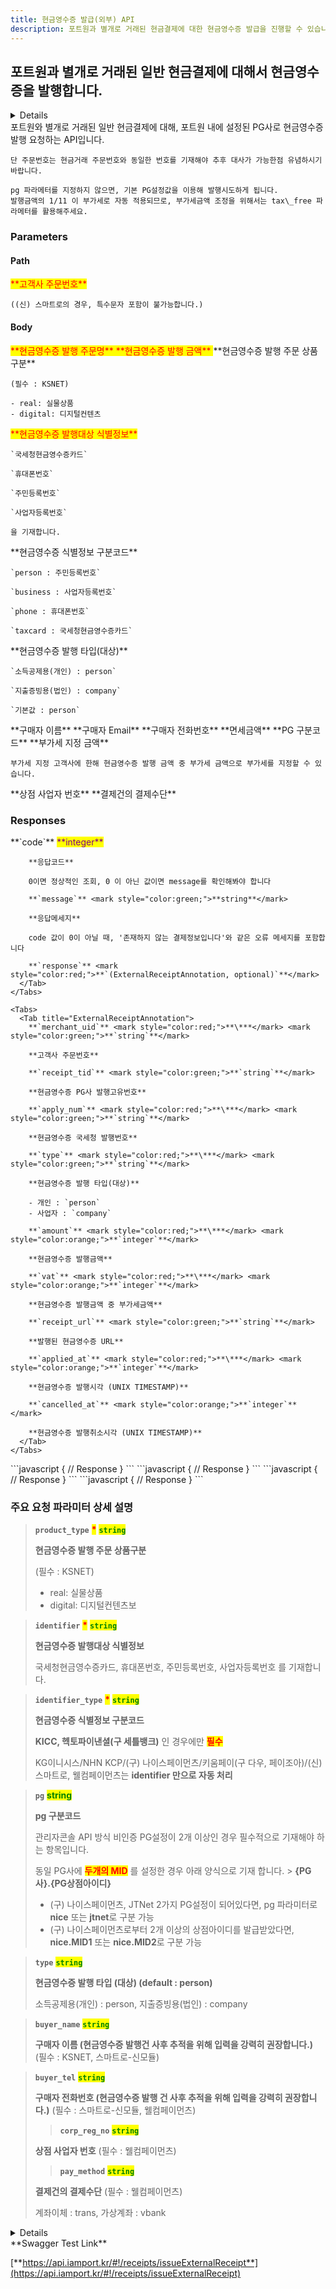 ```yaml
---
title: 현금영수증 발급(외부) API
description: 포트원과 별개로 거래된 현금결제에 대한 현금영수증 발급을 진행할 수 있습니다.
---
```



## 포트원과 별개로 거래된 일반 현금결제에 대해서 현금영수증을 발행합니다.

<Details>
  <p slot="summary"><strong>지원되는 PG사</strong> 확인하기</p>

  - **KG 이니시스**
  - **NHN KCP**
  - **헥토파이낸셜**
  - **나이스페이먼츠(구모듈/신모듈)**
  - **키움페이**
  - **이지페이(KICC)**
  - **스마트로(신모듈)**
  - **웰컴페이먼츠**
</Details>

<Swagger method="post" path="/receipts/external/{merchant_uid}" baseUrl="https://api.iamport.kr" summary="현금영수증 발급(외부) API">
  <SwaggerDescription>
    포트원와 별개로 거래된 일반 현금결제에 대해, 포트원 내에 설정된 PG사로 현금영수증 발행 요청하는 API입니다.

    단 주문번호는 현금거래 주문번호와 동일한 번호를 기재해야 추후 대사가 가능한점 유념하시기 바랍니다.

    pg 파라메터를 지정하지 않으면, 기본 PG설정값을 이용해 발행시도하게 됩니다.
    발행금액의 1/11 이 부가세로 자동 적용되므로, 부가세금액 조정을 위해서는 tax\_free 파라메터를 활용해주세요.
  </SwaggerDescription>

  ### Parameters

  #### Path

  <SwaggerParameter name="merchant_uid" type="String" required="true">
    <mark style="color:red;">
      **고객사 주문번호**
    </mark>

    ((신) 스마트로의 경우, 특수문자 포함이 불가능합니다.)
  </SwaggerParameter>

  #### Body

  <SwaggerParameter name="name" type="String" required="true">
    <mark style="color:red;">
      **현금영수증 발행 주문명**
    </mark>
  </SwaggerParameter>

  <SwaggerParameter name="amount" type="integer" required="true">
    <mark style="color:red;">
      **현금영수증 발행 금액**
    </mark>
  </SwaggerParameter>

  <SwaggerParameter name="product_type" type="String" required="false">
    **현금영수증 발행 주문 상품구분**

    (필수 : KSNET)

    - real: 실물상품
    - digital: 디지털컨텐츠
  </SwaggerParameter>

  <SwaggerParameter name="identifier" type="String" required="true">
    <mark style="color:red;">**현금영수증 발행대상 식별정보**</mark>

    `국세청현금영수증카드`

    `휴대폰번호`

    `주민등록번호`

    `사업자등록번호`

    을 기재합니다.
  </SwaggerParameter>

  <SwaggerParameter name="identifier_type" type="String" required="false">
    **현금영수증 식별정보 구분코드**

    `person : 주민등록번호`

    `business : 사업자등록번호`

    `phone : 휴대폰번호`

    `taxcard : 국세청현금영수증카드`
  </SwaggerParameter>

  <SwaggerParameter name="type" type="String" required="false">
    **현금영수증 발행 타입(대상)**

    `소득공제용(개인) : person`

    `지출증빙용(법인) : company`

    `기본값 : person`
  </SwaggerParameter>

  <SwaggerParameter name="buyer_name" type="String" required="false">
    **구매자 이름**
  </SwaggerParameter>

  <SwaggerParameter name="buyer_email" type="String" required="false">
    **구매자 Email**
  </SwaggerParameter>

  <SwaggerParameter name="buyer_tel" type="String" required="false">
    **구매자 전화번호**
  </SwaggerParameter>

  <SwaggerParameter name="tax_free" type="integer" required="false">
    **면세금액**
  </SwaggerParameter>

  <SwaggerParameter name="pg" type="String" required="false">
    **PG 구분코드**
  </SwaggerParameter>

  <SwaggerParameter name="vat" type="double" required="false">
    **부가세 지정 금액**

    부가세 지정 고객사에 한해 현금영수증 발행 금액 중 부가세 금액으로 부가세를 지정할 수 있습니다.
  </SwaggerParameter>

  <SwaggerParameter name="corp_reg_no" type="String">
    **상점 사업자 번호**
  </SwaggerParameter>

  <SwaggerParameter name="pay_method" type="String">
    **결제건의 결제수단**
  </SwaggerParameter>

  ### Responses

  <SwaggerResponse status="200: OK" description="성공">
    <Tabs>
      <Tab title="ExternalReceiptResponse">
        **`code`** <mark style="color:purple;">**integer**</mark>

        **응답코드**

        0이면 정상적인 조회, 0 이 아닌 값이면 message를 확인해봐야 합니다

        **`message`** <mark style="color:green;">**string**</mark>

        **응답메세지**

        code 값이 0이 아닐 때, '존재하지 않는 결제정보입니다'와 같은 오류 메세지를 포함합니다

        **`response`** <mark style="color:red;">**`(ExternalReceiptAnnotation, optional)`**</mark>
      </Tab>
    </Tabs>

    <Tabs>
      <Tab title="ExternalReceiptAnnotation">
        **`merchant_uid`** <mark style="color:red;">**\***</mark> <mark style="color:green;">**`string`**</mark>

        **고객사 주문번호**

        **`receipt_tid`** <mark style="color:green;">**`string`**</mark>

        **현금영수증 PG사 발행고유번호**

        **`apply_num`** <mark style="color:red;">**\***</mark> <mark style="color:green;">**`string`**</mark>

        **현금영수증 국세청 발행번호**

        **`type`** <mark style="color:red;">**\***</mark> <mark style="color:green;">**`string`**</mark>

        **현금영수증 발행 타입(대상)**

        - 개인 : `person`
        - 사업자 : `company`

        **`amount`** <mark style="color:red;">**\***</mark> <mark style="color:orange;">**`integer`**</mark>

        **현금영수증 발행금액**

        **`vat`** <mark style="color:red;">**\***</mark> <mark style="color:orange;">**`integer`**</mark>

        **현금영수증 발행금액 중 부가세금액**

        **`receipt_url`** <mark style="color:green;">**`string`**</mark>

        **발행된 현금영수증 URL**

        **`applied_at`** <mark style="color:red;">**\***</mark> <mark style="color:orange;">**`integer`**</mark>

        **현금영수증 발행시각 (UNIX TIMESTAMP)**

        **`cancelled_at`** <mark style="color:orange;">**`integer`**</mark>

        **현금영수증 발행취소시각 (UNIX TIMESTAMP)**
      </Tab>
    </Tabs>
  </SwaggerResponse>

  <SwaggerResponse status="400: Bad Request" description="필수 파라미터가 누락된 경우, 이미 현금영수증 발행된 merchant_uid 에 대해 요청한 경우">
    ```javascript
    {
      // Response
    }
    ```
  </SwaggerResponse>

  <SwaggerResponse status="401: Unauthorized" description="인증 Token이 전달되지 않았거나 유효하지 않은 경우">
    ```javascript
    {
      // Response
    }
    ```
  </SwaggerResponse>

  <SwaggerResponse status="500: Internal Server Error" description="현금영수증 발행에 실패한 경우">
    ```javascript
    {
      // Response
    }
    ```
  </SwaggerResponse>

  <SwaggerResponse status="501: Not Implemented" description="현재 포트원이 현금영수증 관련 지원하지 않는 PG사인 경우">
    ```javascript
    {
      // Response
    }
    ```
  </SwaggerResponse>
</Swagger>

### **주요 요청 파라미터 상세 설명**

> **`product_type`** <mark style="color:red;">**\***</mark> <mark style="color:green;">**`string`**</mark>
>
> **현금영수증 발행 주문 상품구분**
>
> (필수 : KSNET)
>
> - real: 실물상품
> - digital: 디지털컨텐츠보

> **`identifier`** <mark style="color:red;">**\***</mark> <mark style="color:green;">**`string`**</mark>
>
> **현금영수증 발행대상 식별정보**
>
> 국세청현금영수증카드, 휴대폰번호, 주민등록번호, 사업자등록번호 를 기재합니다.

> **`identifier_type`** <mark style="color:red;">**\***</mark> <mark style="color:green;">**`string`**</mark>
>
> **현금영수증 식별정보 구분코드**
>
> **KICC, 헥토파이낸셜(구 세틀뱅크)** 인 경우에만 <mark style="color:red;">**필수**</mark>
>
> KG이니시스/NHN KCP/(구) 나이스페이먼츠/키움페이(구 다우, 페이조아)/(신) 스마트로, 웰컴페이먼츠는 **identifier 만으로 자동 처리**

> **`pg`** <mark style="color:green;">**string**</mark>
>
> **pg 구분코드**
>
> 관리자콘솔 API 방식 비인증 PG설정이 2개 이상인 경우 필수적으로 기재해야 하는 항목입니다.
>
> 동일 PG사에 <mark style="color:red;">**두개의 MID**</mark> 를 설정한 경우 아래 양식으로 기재 합니다. >
> **\{PG사}.\{PG상점아이디}**
>
> - (구) 나이스페이먼츠, JTNet 2가지 PG설정이 되어있다면, pg 파라미터로 **nice** 또는 **jtnet**로 구분 가능
> - (구) 나이스페이먼츠로부터 2개 이상의 상점아이디를 발급받았다면, **nice.MID1** 또는 **nice.MID2**로 구분 가능

> **`type`** <mark style="color:green;">**`string`**</mark>
>
> **현금영수증 발행 타입 (대상) (default : person)**
>
> 소득공제용(개인) : person, 지출증빙용(법인) : company

> **`buyer_name`** <mark style="color:green;">**`string`**</mark>
>
> **구매자 이름 (현금영수증 발행건 사후 추적을 위해 입력을 강력히 권장합니다.)** (필수 : KSNET, 스마트로-신모듈)

> **`buyer_tel`** <mark style="color:green;">**`string`**</mark>
>
> **구매자 전화번호 (현금영수증 발행 건 사후 추적을 위해 입력을 강력히 권장합니다.)** (필수 : 스마트로-신모듈, 웰컴페이먼츠)
>
> > **`corp_reg_no`** <mark style="color:green;">**`string`**</mark>
>
> **상점 사업자 번호** (필수 : 웰컴페이먼츠)
>
> > **`pay_method`** <mark style="color:green;">**`string`**</mark>
>
> **결제건의 결제수단** (필수 : 웰컴페이먼츠)
>
> 계좌이체 : trans, 가상계좌 : vbank

<Details>
  <p slot="summary">Response Model Schema</p>

  ```json
  {
    "code": 0,
    "message": "string",
    "response": {
      "merchant_uid": "string",
      "receipt_tid": "string",
      "apply_num": "string",
      "type": "person",
      "amount": 0,
      "vat": 0,
      "receipt_url": "string",
      "applied_at": 0,
      "cancelled_at": 0
    }
  }
  ```
</Details>

<Hint style="success">
  **Swagger Test Link**

  [**https://api.iamport.kr/#!/receipts/issueExternalReceipt**](https://api.iamport.kr/#!/receipts/issueExternalReceipt)
</Hint>
